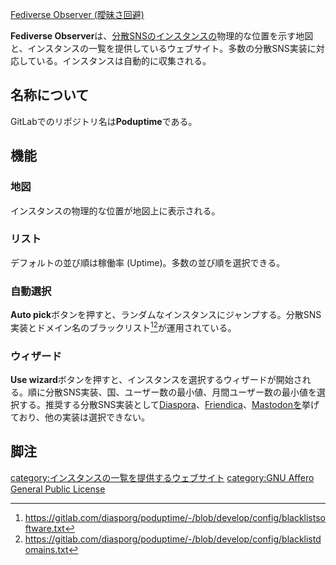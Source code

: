 [[Fediverse Observer|Fediverse Observer (曖昧さ回避)]]

{{Infobox software
| Name                = Fediverse Observer
| Image               = [[ファイル:fediverse-observer.png|60px|Amaroq]]
| Developer           = 
| SourceCode          = https://gitlab.com/diasporg/poduptime
| Platform            = ウェブ
| ProgrammingLanguage = PHP
| Launch              = 
| Kifu                = https://donorbox.org/fediverse-observer
| License             = [[GNU Affero General Public License]]
| Web                 = https://fediverse.observer/
}}
'''Fediverse Observer'''は、[[分散SNS]]の[[インスタンス]]の物理的な位置を示す地図と、インスタンスの一覧を提供しているウェブサイト。多数の分散SNS実装に対応している。インスタンスは自動的に収集される。

==名称について==

GitLabでのリポジトリ名は'''Poduptime'''である。

==機能==

===地図===
インスタンスの物理的な位置が地図上に表示される。

===リスト===
デフォルトの並び順は稼働率 (Uptime)。多数の並び順を選択できる。

===自動選択===
'''Auto pick'''ボタンを押すと、ランダムなインスタンスにジャンプする。分散SNS実装とドメイン名のブラックリスト<ref>https://gitlab.com/diasporg/poduptime/-/blob/develop/config/blacklistsoftware.txt</ref><ref>https://gitlab.com/diasporg/poduptime/-/blob/develop/config/blacklistdomains.txt</ref>が運用されている。

===ウィザード===
'''Use wizard'''ボタンを押すと、インスタンスを選択するウィザードが開始される。順に分散SNS実装、国、ユーザー数の最小値、月間ユーザー数の最小値を選択する。推奨する分散SNS実装として[[Diaspora]]、[[Friendica]]、[[Mastodon]]を挙げており、他の実装は選択できない。

==脚注==
<references />

{{DEFAULTSORT:fediverseobserverpoduptime}}
[[category:インスタンスの一覧を提供するウェブサイト]]
[[category:GNU Affero General Public License]]